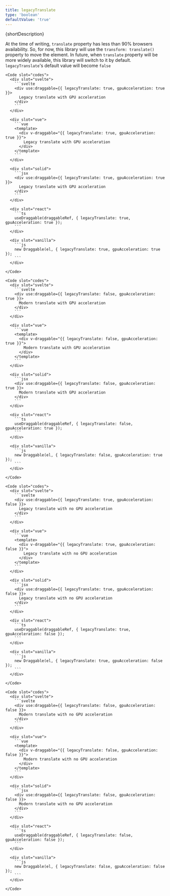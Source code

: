 ```yaml
---
title: legacyTranslate
type: 'boolean'
defaultValue: 'true'
---
```





<p>{shortDescription}</p>

At the time of writing, `translate` property has less than 90% browsers availability.
So, for now, this library will use the `transform: translate()` property to move the element.
In future, when `translate` property will be more widely available, this library will switch to it by default. `legacyTranslate`'s default value will become `false`

<Examples client:load>
  <Example>
    <LegacyTranslateGPUExample client:visible slot="demo" />

    <Code slot="codes">
      <div slot="svelte">
        ```svelte
        <div use:draggable={{ legacyTranslate: true, gpuAcceleration: true }}>
          Legacy translate with GPU acceleration
        </div>
        ```
      </div>

      <div slot="vue">
        ```vue
        <template>
          <div v-draggable="{{ legacyTranslate: true, gpuAcceleration: true }}">
            Legacy translate with GPU acceleration
          </div>
        </template>
        ```
      </div>

      <div slot="solid">
        ```jsx
        <div use:draggable={{ legacyTranslate: true, gpuAcceleration: true }}>
          Legacy translate with GPU acceleration
        </div>
        ```
      </div>

      <div slot="react">
        ```ts
        useDraggable(draggableRef, { legacyTranslate: true, gpuAcceleration: true });
        ```
      </div>

      <div slot="vanilla">
        ```js
        new Draggable(el, { legacyTranslate: true, gpuAcceleration: true });
        ```
      </div>

    </Code>

  </Example>

  <Example>
    <TranslateGPUExample client:visible slot="demo" />

    <Code slot="codes">
      <div slot="svelte">
        ```svelte
        <div use:draggable={{ legacyTranslate: false, gpuAcceleration: true }}>
          Modern translate with GPU acceleration
        </div>
        ```
      </div>

      <div slot="vue">
        ```vue
        <template>
          <div v-draggable="{{ legacyTranslate: false, gpuAcceleration: true }}">
            Modern translate with GPU acceleration
          </div>
        </template>
        ```
      </div>

      <div slot="solid">
        ```jsx
        <div use:draggable={{ legacyTranslate: false, gpuAcceleration: true }}>
          Modern translate with GPU acceleration
        </div>
        ```
      </div>

      <div slot="react">
        ```ts
        useDraggable(draggableRef, { legacyTranslate: false, gpuAcceleration: true });
        ```
      </div>

      <div slot="vanilla">
        ```js
        new Draggable(el, { legacyTranslate: false, gpuAcceleration: true });
        ```
      </div>

    </Code>

  </Example>

  <Example>
    <LegacyTranslateNoGPUExample client:visible slot="demo" />

    <Code slot="codes">
      <div slot="svelte">
        ```svelte
        <div use:draggable={{ legacyTranslate: true, gpuAcceleration: false }}>
          Legacy translate with no GPU acceleration
        </div>
        ```
      </div>

      <div slot="vue">
        ```vue
        <template>
          <div v-draggable="{{ legacyTranslate: true, gpuAcceleration: false }}">
            Legacy translate with no GPU acceleration
          </div>
        </template>
        ```
      </div>

      <div slot="solid">
        ```jsx
        <div use:draggable={{ legacyTranslate: true, gpuAcceleration: false }}>
          Legacy translate with no GPU acceleration
        </div>
        ```
      </div>

      <div slot="react">
        ```ts
        useDraggable(draggableRef, { legacyTranslate: true, gpuAcceleration: false });
        ```
      </div>

      <div slot="vanilla">
        ```js
        new Draggable(el, { legacyTranslate: true, gpuAcceleration: false });
        ```
      </div>

    </Code>

  </Example>

  <Example>
    <TranslateNoGPUExample client:visible slot="demo" />

    <Code slot="codes">
      <div slot="svelte">
        ```svelte
        <div use:draggable={{ legacyTranslate: false, gpuAcceleration: false }}>
          Modern translate with no GPU acceleration
        </div>
        ```
      </div>

      <div slot="vue">
        ```vue
        <template>
          <div v-draggable="{{ legacyTranslate: false, gpuAcceleration: false }}">
            Modern translate with no GPU acceleration
          </div>
        </template>
        ```
      </div>

      <div slot="solid">
        ```jsx
        <div use:draggable={{ legacyTranslate: false, gpuAcceleration: false }}>
          Modern translate with no GPU acceleration
        </div>
        ```
      </div>

      <div slot="react">
        ```ts
        useDraggable(draggableRef, { legacyTranslate: false, gpuAcceleration: false });
        ```
      </div>

      <div slot="vanilla">
        ```js
        new Draggable(el, { legacyTranslate: false, gpuAcceleration: false });
        ```
      </div>

    </Code>

  </Example>

</Examples>
